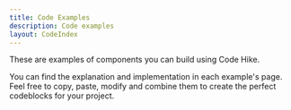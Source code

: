 ```yaml
---
title: Code Examples
description: Code examples
layout: CodeIndex
---
```


These are examples of components you can build using Code Hike.

You can find the explanation and implementation in each example's page. Feel free to copy, paste, modify and combine them to create the perfect codeblocks for your project.
